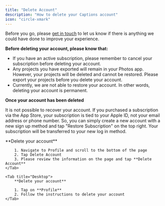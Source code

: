 ```yaml
---
title: "Delete Account"
description: "How to delete your Captions account"
icon: "circle-xmark"
---
```


Before you go, please [get in touch](/documentation/support/support#send-us-a-message) to let us know if there is anything we could have done to improve your experience.

**Before deleting your account, please know that:**

- If you have an active subscription, please remember to cancel your subscription before deleting your account.
- Any projects you have exported will remain in your Photos app. However, your projects will be deleted and cannot be restored. Please export your projects before you delete your account.
- Currently, we are not able to restore your account. In other words, deleting your account is permanent.

**Once your account has been deleted**

It is not possible to recover your account. If you purchased a subscription via the App Store, your subscription is tied to your Apple ID, not your email address or phone number. So, you can simply create a new account with a new sign up method and tap "Restore Subscription" on the top right. Your subscription will be transferred to your new log in method.

<Tabs>
    <Tab title="iOS">
        **Delete your account**

        1. Navigate to Profile and scroll to the bottom of the page
        2. Tap Delete Account
        3. Please review the information on the page and tap **Delete Account**
    </Tab>

    <Tab title="Desktop">
        **Delete your account**

        1. Tap on **Profile**
        2. Follow the instructions to delete your account
    </Tab>
</Tabs>